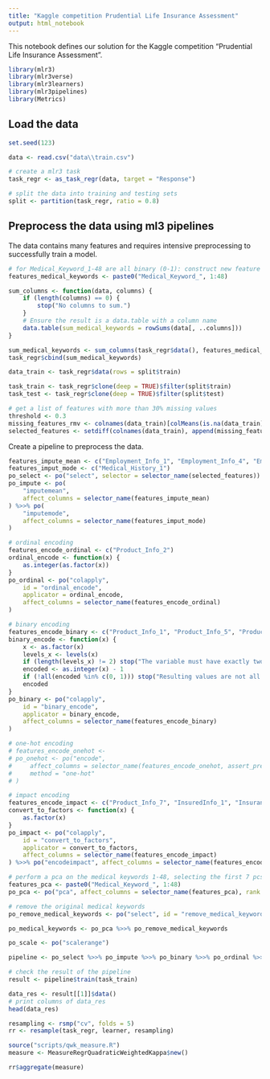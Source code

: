 ```yaml
---
title: "Kaggle competition Prudential Life Insurance Assessment"
output: html_notebook
---
```


This notebook defines our solution for the Kaggle competition "Prudential Life Insurance Assessment".

```r
library(mlr3)
library(mlr3verse)
library(mlr3learners)
library(mlr3pipelines)
library(Metrics)
```

## Load the data

```r
set.seed(123)

data <- read.csv("data\\train.csv")

# create a mlr3 task
task_regr <- as_task_regr(data, target = "Response")

# split the data into training and testing sets
split <- partition(task_regr, ratio = 0.8)
```

## Preprocess the data using ml3 pipelines

The data contains many features and requires intensive preprocessing to successfully train a model.

```r
# for Medical_Keyword_1-48 are all binary (0-1): construct new feature sum keywords
features_medical_keywords <- paste0("Medical_Keyword_", 1:48)

sum_columns <- function(data, columns) {
    if (length(columns) == 0) {
        stop("No columns to sum.")
    }
    # Ensure the result is a data.table with a column name
    data.table(sum_medical_keywords = rowSums(data[, ..columns]))
}

sum_medical_keywords <- sum_columns(task_regr$data(), features_medical_keywords)
task_regr$cbind(sum_medical_keywords)
```

```r
data_train <- task_regr$data(rows = split$train)

task_train <- task_regr$clone(deep = TRUE)$filter(split$train)
task_test <- task_regr$clone(deep = TRUE)$filter(split$test)
```

```r
# get a list of features with more than 30% missing values
threshold <- 0.3
missing_features_rmv <- colnames(data_train)[colMeans(is.na(data_train)) > threshold]
selected_features <- setdiff(colnames(data_train), append(missing_features_rmv, "Id"))
```

Create a pipeline to preprocess the data.

```r
features_impute_mean <- c("Employment_Info_1", "Employment_Info_4", "Employment_Info_6")
features_imput_mode <- c("Medical_History_1")
po_select <- po("select", selector = selector_name(selected_features))
po_impute <- po(
    "imputemean",
    affect_columns = selector_name(features_impute_mean)
) %>>% po(
    "imputemode",
    affect_columns = selector_name(features_imput_mode)
)
```

```r
# ordinal encoding
features_encode_ordinal <- c("Product_Info_2")
ordinal_encode <- function(x) {
    as.integer(as.factor(x))
}
po_ordinal <- po("colapply",
    id = "ordinal_encode",
    applicator = ordinal_encode,
    affect_columns = selector_name(features_encode_ordinal)
)

# binary encoding
features_encode_binary <- c("Product_Info_1", "Product_Info_5", "Product_Info_6", "Employment_Info_3", "Employment_Info_5", "InsuredInfo_2", "InsuredInfo_4", "InsuredInfo_5", "InsuredInfo_6", "InsuredInfo_7", "Insurance_History_1")
binary_encode <- function(x) {
    x <- as.factor(x)
    levels_x <- levels(x)
    if (length(levels_x) != 2) stop("The variable must have exactly two levels")
    encoded <- as.integer(x) - 1
    if (!all(encoded %in% c(0, 1))) stop("Resulting values are not all 0 or 1")
    encoded
}
po_binary <- po("colapply",
    id = "binary_encode",
    applicator = binary_encode,
    affect_columns = selector_name(features_encode_binary)
)

# one-hot encoding
# features_encode_onehot <- 
# po_onehot <- po("encode",
#     affect_columns = selector_name(features_encode_onehot, assert_present = TRUE),
#     method = "one-hot"
# )

# impact encoding
features_encode_impact <- c("Product_Info_7", "InsuredInfo_1", "Insurance_History_2", "Insurance_History_3", "Insurance_History_4", "Insurance_History_7", "Insurance_History_8", "Insurance_History_9", "Family_Hist_1")
convert_to_factors <- function(x) {
    as.factor(x)
}
po_impact <- po("colapply",
    id = "convert_to_factors",
    applicator = convert_to_factors,
    affect_columns = selector_name(features_encode_impact)
) %>>% po("encodeimpact", affect_columns = selector_name(features_encode_impact))
```

```r
# perform a pca on the medical keywords 1-48, selecting the first 7 pcs
features_pca <- paste0("Medical_Keyword_", 1:48)
po_pca <- po("pca", affect_columns = selector_name(features_pca), rank. = 7)

# remove the original medical keywords
po_remove_medical_keywords <- po("select", id = "remove_medical_keywords", selector = selector_invert(selector_name(features_pca)))

po_medical_keywords <- po_pca %>>% po_remove_medical_keywords
```

```r
po_scale <- po("scalerange")
```


```r
pipeline <- po_select %>>% po_impute %>>% po_binary %>>% po_ordinal %>>% po_impact %>>% po_medical_keywords %>>% po_scale # %>>% po_onehot
```


```r
# check the result of the pipeline
result <- pipeline$train(task_train)

data_res <- result[[1]]$data()
# print columns of data_res
head(data_res)
```


```r
resampling <- rsmp("cv", folds = 5)
rr <- resample(task_regr, learner, resampling)

source("scripts/qwk_measure.R")
measure <- MeasureRegrQuadraticWeightedKappa$new()

rr$aggregate(measure)
```
